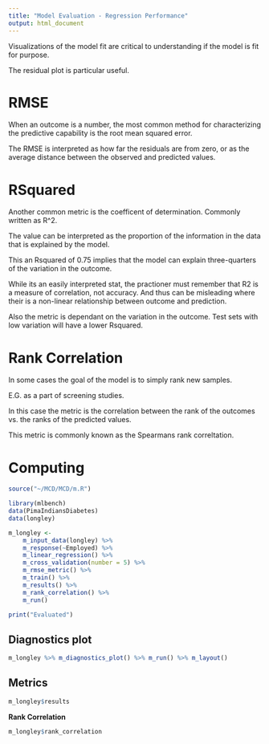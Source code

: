 ```yaml
---
title: "Model Evaluation - Regression Performance"
output: html_document
---
```


Visualizations of the model fit are critical to understanding if the model is fit for purpose.

The residual plot is particular useful.

# RMSE

When an outcome is a number, the most common method for characterizing the predictive capability is the
root mean squared error.

The RMSE is interpreted as how far the residuals are from zero, or as the average distance between the observed 
and predicted values.

# RSquared

Another common metric is the coefficent of determination. Commonly written as R^2.

The value can be interpreted as the proportion of the information in the data that is explained by the model.

This an Rsquared of 0.75 implies that the model can explain three-quarters of the variation in the outcome.

While its an easily interpreted stat, the practioner must remember that R2 is a measure of correlation, not accuracy.
And thus can be misleading where their is a non-linear relationship between outcome and prediction.

Also the metric is dependant on the variation in the outcome. Test sets with low variation will have a lower Rsquared.

# Rank Correlation

In some cases the goal of the model is to simply rank new samples.

E.G. as a part of screening studies.

In this case the metric is the correlation between the rank of the outcomes vs. the ranks of the predicted values.

This metric is commonly known as the Spearmans rank correltation.

# Computing

```r
source("~/MCD/MCD/m.R")

library(mlbench)
data(PimaIndiansDiabetes)
data(longley)

m_longley <-
    m_input_data(longley) %>%
    m_response(~Employed) %>%
    m_linear_regression() %>%
    m_cross_validation(number = 5) %>%
    m_rmse_metric() %>%
    m_train() %>%
    m_results() %>%
    m_rank_correlation() %>%
    m_run()

print("Evaluated")

```


## Diagnostics plot

```r
m_longley %>% m_diagnostics_plot() %>% m_run() %>% m_layout()

```

## Metrics

```r
m_longley$results
```

**Rank Correlation**

```r

m_longley$rank_correlation

```



